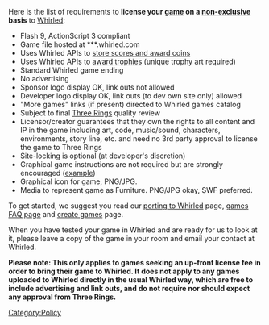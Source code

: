 Here is the list of requirements to '''license your [[game]] on a [http://www.flashgamelicense.com/view_library.php?page=license-terms non-exclusive] basis''' to [[Whirled]]:

* Flash 9, ActionScript 3 compliant
* Game file hosted at ***.whirled.com
* Uses Whirled APIs to [[awarding coins | store scores and award coins]]
* Uses Whirled APIs to [[awarding trophies|award trophies]] (unique trophy art required)
* Standard Whirled game ending 
* No advertising
* Sponsor logo display OK, link outs not allowed
* Developer logo display OK, link outs (to dev own site only) allowed
* "More games" links (if present) directed to Whirled games catalog
* Subject to final [[Three Rings]] quality review
* Licensor/creator guarantees that they own the rights to all content and IP in the game including art, code, music/sound, characters, environments, story line, etc. and need no 3rd party approval to license the game to Three Rings
* Site-locking is optional (at developer's discretion)
* Graphical game instructions are not required but are strongly encouraged ([http://www.whirled.com/#games-d_10_i example])
* Graphical icon for game, PNG/JPG.
* Media to represent game as Furniture.  PNG/JPG okay, SWF preferred. 


To get started, we suggest you read our [[Single player game|porting to Whirled]] page, [[Whirled game creation FAQ|games FAQ page]] and [[create games]] page.

When you have tested your game in Whirled and are ready for us to look at it, please leave a copy of the game in your room and email your contact at Whirled.

'''Please note: This only applies to games seeking an up-front license fee in order to bring their game to Whirled. It does not apply to any games uploaded to Whirled directly in the usual Whirled way, which are free to include advertising and link outs, and do not require nor should expect any approval from Three Rings.'''

[[Category:Policy]]